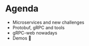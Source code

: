 # Agenda

- Microservices and new challenges
- Protobuf, gRPC and tools
- gRPC-web nowadays
- Demos 🙏